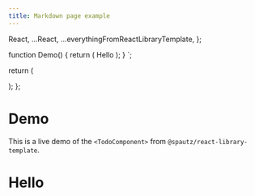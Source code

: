 ```yaml
---
title: Markdown page example
---
```




  React,
  ...React,
  ...everythingFromReactLibraryTemplate,
};

function Demo() {
  return (
    <TodoComponent>Hello</TodoComponent>
  );
}
`;

  return (
    <section>
      <LiveProvider code={demoCode} scope={demoScope}>
        <LiveEditor />
        <LiveError />
        <div class="padding-vert--md">
          <LivePreview />
        </div>
      </LiveProvider>
    </section>
  );
};

<!-- ====================================================================== -->

# Demo

This is a live demo of the `<TodoComponent>` from `@spautz/react-library-template`.

<h1>Hello</h1>
<LiveDemoArea />
